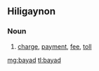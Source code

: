 {{also|bay-ad}}

==Hiligaynon==

===Noun===
{{hil-noun|báyad}}

# [[charge]], [[payment]], [[fee]], [[toll]]

[[mg:bayad]]
[[tl:bayad]]